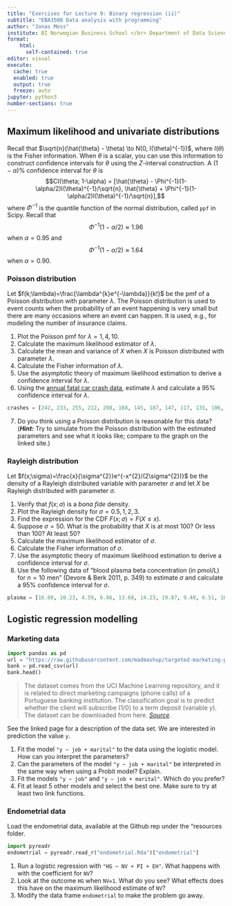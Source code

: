 ```yaml
---
title: "Exercises for Lecture 9: Binary regression (ii)"
subtitle: "EBA3500 Data analysis with programming"
author: "Jonas Moss"
institute: BI Norwegian Business School </br> Department of Data Science and Analytics
format: 
    html:
      self-contained: true
editor: visual
execute:
  cache: true
  enabled: true
  output: true
  freeze: auto
jupyter: python3
number-sections: true
---
```


## Maximum likelihood and univariate distributions

Recall that $\sqrt{n}(\hat{\theta} - \theta) \to N(0, I(\theta)^{-1})$, where $I(\theta)$ is the Fisher information. When $\theta$ is a scalar, you can use this information to construct confidence intervals for $\theta$ using the $Z$-interval construction. A $(1-\alpha)\%$ confidence interval for $\theta$ is $$CI(\theta; 1-\alpha) = [\hat{\theta} - \Phi^{-1}(1-\alpha/2)I(\theta)^{-1}/\sqrt{n}, \hat{\theta} + \Phi^{-1}(1-\alpha/2)I(\theta)^{-1}/\sqrt{n}],$$where $\Phi^{-1}$ is the quantile function of the normal distribution, called `ppf` in Scipy. Recall that $$\Phi^{-1}(1-\alpha/2)\approx 1.96$$ when $\alpha = 0.95$ and $$\Phi^{-1}(1-\alpha/2)\approx 1.64$$ when $\alpha = 0.90$.

### Poisson distribution

Let $f(k;\lambda)=\frac{\lambda^{k}e^{-\lambda}}{k!}$ be the pmf of a Poisson distribution with parameter $\lambda$. The Poisson distribution is used to event counts when the probability of an event happening is very small but there are many occasions where an event can happen. It is used, e.g., for modeling the number of insurance claims.

1.  Plot the Poisson pmf for $\lambda=1,4,10$.
2.  Calculate the maximum likelihood estimator of $\lambda$.
3.  Calculate the mean and variance of $X$ when $X$ is Poisson distributed with parameter $\lambda$.
4.  Calculate the Fisher information of $\lambda$.
5.  Use the asymptotic theory of maximum likelihood estimation to derive a confidence interval for $\lambda$.
6.  Using the [annual fatal car crash data](https://www.statista.com/statistics/437961/number-of-road-deaths-in-norway/), estimate $\lambda$ and calculate a $95\%$ confidence interval for $\lambda$.

```python
crashes = [242, 233, 255, 212, 208, 168, 145, 187, 147, 117, 135, 106, 108, 108, 93]
```

7.  Do you think using a Poisson distribution is reasonable for this data? (***Hint:*** Try to simulate from the Poisson distribution with the estimated parameters and see what it looks like; compare to the graph on the linked site.)

### Rayleigh distribution

Let $f(x;\sigma)=\frac{x}{\sigma^{2}}e^{-x^{2}/(2\sigma^{2})}$ be the density of a Rayleigh distributed variable with parameter $\sigma$ and let $X$ be Rayleigh distributed with parameter $\sigma$.

1.  Verify that $f(x;\sigma)$ is a *bona fide* density.
2.  Plot the Rayleigh density for $\sigma=0.5,1,2,3$.
3.  Find the expression for the CDF $F(x;\sigma)=F(X\leq x)$.
4.  Suppose $\sigma=50$. What is the probability that $X$ is at most 100? Or less than 100? At least 50?
5.  Calculate the maximum likelihood estimator of $\sigma$.
6.  Calculate the Fisher information of $\sigma$.
7.  Use the asymptotic theory of maximum likelihood estimation to derive a confidence interval for $\sigma$.
8.  Use the following data of "blood plasma beta concentration (in pmol/L) for $n=10$ men" (Devore & Berk 2011, p. 349) to estimate $\sigma$ and calculate a $95\%$ confidence interval for $\sigma$.

```python
plasma = [16.88, 10.23, 4.59, 6.66, 13.68, 14.23, 19.87, 9.40, 6.51, 10.95]
```

## Logistic regression modelling

### Marketing data

```python
import pandas as pd
url = "https://raw.githubusercontent.com/madmashup/targeted-marketing-predictive-engine/master/banking.csv"
bank = pd.read_csv(url)
bank.head()
```

> The dataset comes from the UCI Machine Learning repository, and it is related to direct marketing campaigns (phone calls) of a Portuguese banking institution. The classification goal is to predict whether the client will subscribe (1/0) to a term deposit (variable y). The dataset can be downloaded from here. [*Source*](https://towardsdatascience.com/building-a-logistic-regression-in-python-step-by-step-becd4d56c9c8).

See the linked page for a description of the data set. We are interested in prediction the value `y`.

1.  Fit the model `"y ~ job + marital"` to the data using the logistic model. How can you interpret the parameters?
2.  Can the parameters of the model `"y ~ job + marital"` be interpreted in the same way when using a Probit model? Explain.
3.  Fit the models `"y ~ job"` and `"y ~ job + marital"`. Which do you prefer?
4.  Fit at least 5 other models and select the best one. Make sure to try at least two link functions.

### Endometrial data

Load the endometrial data, available at the Github rep under the "resources folder.

```python
import pyreadr
endometrial = pyreadr.read_r("endometrial.Rda")["endometrial"]
```

1.  Run a logistic regression with `"HG ~ NV + PI + EH"`. What happens with with the coefficient for `NV`?
2.  Look at the outcome `HG` when `NV=1`. What do you see? What effects does this have on the maximum likelihood estimate of `NV`?
3.  Modify the data frame `endometrial` to make the problem go away.

